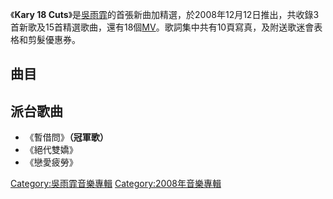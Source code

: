 {{Infobox album <!-- See Wikipedia:WikiProject_Albums -->
| name       = Kary 18 Cuts
| type       = 精選輯
| artist     = [[吳雨霏|吳雨霏]]
| cover      = 
<!-- 未知參數 | background = white -->
| released   = 2008年12月12日
| recorded   = 
| genre      = 粵語
| length     = 
| label      = [[金牌大風|金牌大風]]
<!-- 未知參數 | number     = 18 -->
| prev_title = [[Lady_K:_Transformation|Lady K: Transformation]]
| prev_year  = 2008
| next_title = [[Keep_Breathing|Keep Breathing]]
| next_year  = 2009
}}
《'''Kary 18 Cuts'''》是[[吳雨霏|吳雨霏]]的首張新曲加精選，於2008年12月12日推出，共收錄3首新歌及15首精選歌曲，還有18個[[音樂錄影帶|MV]]。歌詞集中共有10頁寫真，及附送歌迷會表格和剪髮優惠券。

== 曲目 ==
{{Tracklist/common
| CD

| t1 = 暫借問
| n1 = 首次收錄
| m1 = [[Jamie_Wong|Jamie Wong]]
| l1 = [[周禮茂|周禮茂]]
| a1 = [[Ted_Lo|Ted Lo]]
| p1 = [[Gary_Chan|Gary Chan]]

| t2 = 戀愛疲勞
| n2 = 電影《[[絕代雙嬌|絕代雙嬌]]》插曲；首次收錄
| m2 = [[Walter_Wong|Walter Wong]]
| l2 = [[林夕|林夕]]
| a2 = Walter Wong<br/>[[陳西敏|陳西敏]]
| p2 = Walter Wong<br/>陳西敏

| t3 = 絕代雙嬌
| n3 = 與[[鄧麗欣|鄧麗欣]]合唱；電影《絕代雙嬌》主題曲；首次收錄
| m3 = Walter Wong
| l3 = [[方杰_(填詞人)|方-{杰}-]]
| a3 = Walter Wong<br/>陳西敏
| p3 = Walter Wong<br/>陳西敏
| ln3 = 

| t4 = 殺她死
| m4 = [[李漢|李漢]]＠[[Ping_Pung|Ping Pung]]<br/>[[李嘉文|李嘉文]]
| l4 = 方-{杰}-
| a4 = Ping Pung
| p4 = [[雷頌德|雷頌德]]<br/>李漢＠Ping Pung

| t5 = 愛是最大權利
| m5 = 李漢＠Ping Pung
| l5 = [[蔡冕麗|夏至]]
| a5 = Ping Pung
| p5 = 雷頌德<br/>李漢＠Ping Pung

| t6 = 我話事
| m6 = 李漢＠Ping Pung<br/>李嘉文
| l6 = 方-{杰}-
| a6 = Ping Pung
| p6 = 雷頌德<br/>李漢＠Ping Pung

| t7 = 座右銘
| m7 = Walter Wong
| l7 = 方-{杰}-
| a7 = [[Johnny_Yim|Johnny Yim]]
| p7 = Gary Chan

| t8 = 愛你變成恨你
| m8 = [[劉祖德|劉祖德]]
| l8 = 林夕
| a8 = 劉祖德
| p8 = Gary Chan

| t9 = 明知做戲
| m9 = [[方文良|方文良]]
| l9 = 夏至
| a9 = [[吳國恩|吳國恩]]
| p9 = Gary Chan

| t10 = 欣澳別戀
| m10 = [[朱敬然|朱敬然]]
| l10 = [[林若寧|林若寧]]
| a10 = [[吳慶隆|吳慶隆]]
| p10 = 朱敬然<br/>[[陳熙|陳熙]]

| t11 = 山歌
| n11 = 與[[側田|側田]]合唱
| m11 = [[Jerald|Jerald]]
| l11 = [[陳詠謙|陳詠謙]]<br/>Jerald
| a11 = Jerald
| p11 = Jerald

| t12 = 逼得太緊
| m12 = [[黃丹儀|黃丹儀]]
| l12 = 林夕
| a12 = 黃丹儀
| p12 = [[伍樂城|伍樂城]]

| t13 = Control
| m13 = 朱敬然
| l13 = 方-{杰}-
| a13 = 朱敬然
| p13 = 朱敬然

| t14 = Lady K
| m14 = [[John_Laudon|John Laudon]]
| l14 = [[甄健強|甄健強]]
| a14 = [[Davy_Chan|Davy Chan]]<br/>[[刘志远_(香港音乐人)|劉志遠]]
| p14 = Gary Chan<br/>Davy Chan<br/>[[C.Y._Kong|C.Y. Kong]]

| t15 = 麗池舞會
| m15 = Davy Chan
| l15 = [[林若寧|林若寧]]
| a15 = Davy Chan
| p15 = Gary Chan<br/>Davy Chan<br/>CY Kong

| t16 = 分手要狠
| m16 = 朱敬然
| l16 = 方-{杰}-
| a16 = 吳慶隆
| p16 = 朱敬然

| t17 = 最後一秒鐘
| m17 = 李漢＠Ping Pung
| l17 = 林若寧
| a17 = 李漢＠Ping Pung
| p17 = 李漢＠Ping Pung

| t18 = 長不大
| m18 = Gary Tong
| l18 = 方-{杰}-
| a18 = Gary Tong
| p18 = Gary Chan
}}

{{Tracklist/common
| DVD
| t1 = 暫借問
| t2 = 戀愛疲勞
| t3 = 絕代雙嬌
| t4 = 殺她死
| t5 = 愛是最大權利
| t6 = 我話事
| t7 = 座右銘
| t8 = 愛你變成恨你
| t9 = 明知做戲
| t10 = 欣澳別戀
| t11 = 山歌
| t12 = 逼得太緊
| t13 = Control
| t14 = 潮爆
| t15 = 麗池舞會
| t16 = 分手要狠
| t17 = 最後一秒鐘
| t18 = 長不大
}}

== 派台歌曲 ==
*《暫借問》'''（冠軍歌）'''
*《絕代雙嬌》
*《戀愛疲勞》

[[Category:吳雨霏音樂專輯|Category:吳雨霏音樂專輯]]
[[Category:2008年音樂專輯|Category:2008年音樂專輯]]